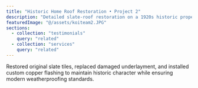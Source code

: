 ```yaml
---
title: "Historic Home Roof Restoration • Project 2"
description: "Detailed slate-roof restoration on a 1920s historic property in Ocean County, NJ."
featuredImage: "@/assets/koiteam2.JPG"
sections:
  - collection: "testimonials"
    query: "related"
  - collection: "services"
    query: "related"
---
```

Restored original slate tiles, replaced damaged underlayment, and installed custom copper flashing to maintain historic character while ensuring modern weatherproofing standards.
